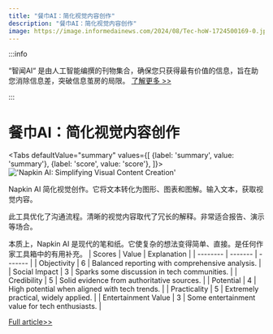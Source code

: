 ```yaml
---
title: "餐巾AI：简化视觉内容创作"
description: "餐巾AI：简化视觉内容创作"
image: https://image.informedainews.com/2024/08/Tec-hoW-1724500169-0.jpg
---
```



:::info

“智闻AI“ 是由人工智能编撰的刊物集合，确保您只获得最有价值的信息，旨在助您消除信息差，突破信息茧房的局限。  [了解更多 >>](/)

:::

# 餐巾AI：简化视觉内容创作


<Tabs
	defaultValue="summary"
	values={[
	{label: 'summary', value: 'summary'},
	{label: 'score', value: 'score'},
]}>
<TabItem value="summary">
<img
  src="https://image.informedainews.com/2024/08/Tec-hoW-1724500169-0.jpg"
  alt="'Napkin AI: Simplifying Visual Content Creation'"
/>



Napkin AI 简化视觉创作。它将文本转化为图形、图表和图解。输入文本，获取视觉内容。

此工具优化了沟通流程。清晰的视觉内容取代了冗长的解释。非常适合报告、演示等场合。

本质上，Napkin AI 是现代的笔和纸。它使复杂的想法变得简单、直接。是任何作家工具箱中的有用补充。
</TabItem>
<TabItem value="score">
	| Scores     | Value   | Explanation |
	| -------- | ------- | ------- |
	| Objectivity  | 6    | Balanced reporting with comprehensive analysis.    |
	| Social Impact | 3     | Sparks some discussion in tech communities.    |
	| Credibility    | 5    | Solid evidence from authoritative sources.    |
	| Potential    | 4    | High potential when aligned with tech trends.    |
	| Practicality    | 5    | Extremely practical, widely applied.    |
	| Entertainment Value    | 3    | Some entertainment value for tech enthusiasts.    |
</TabItem>
</Tabs>

[Full article>>](https://xiaohu.ai/p/12787)
